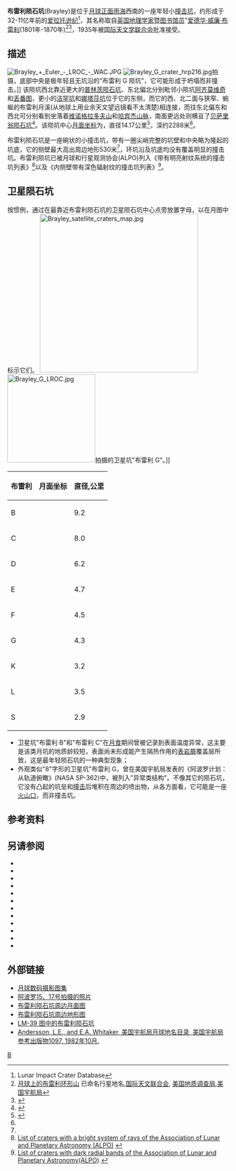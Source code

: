 {{lunar crater data|
 name=布雷利环形山|
 image=Brayley crater 4138 h3.jpg|
 caption=[[月球轨道器4号|月球轨道器4号]]拍摄图像|
 latitude=20.90|
 N_or_S=N|
 longitude=36.94|
 E_or_W=W|
 diameter=14.17公里|
 depth=2.288公里|
 colong=37|
 eponym=[[爱德华·威廉·布雷利|爱德华·威廉·布雷利]]}}
'''布雷利陨石坑'''(Brayley)是位于[[月球正面|月球正面]][[雨海|雨海]]西南的一座年轻小[[撞击坑|撞击坑]]，约形成于32-11亿年前的[[爱拉托逊纪|爱拉托逊纪]]<ref name=LICD>Lunar Impact Crater Database</ref>，其名称取自[[英国|英国]][[地理学家|地理学家]]暨[[图书馆员|图书馆员]]"[[爱德华·威廉·布雷利|爱德华·威廉·布雷利]](1801年-1870年)<ref name="iau">[http://planetarynames.wr.usgs.gov/Feature/866 月球上的布雷利环形山] {{Wayback|url=http://planetarynames.wr.usgs.gov/Feature/866 |date=20200103172251 }} 已命名行星地名,[[国际天文联合会|国际天文联合会]], [[美国地质调查局|美国地质调查局]],[[美国宇航局|美国宇航局]]</ref><ref name="rukl3">{{cite book
  | last = Rükl
  | first = Antonín
  | authorlink = Antonín Rükl
  | date = 1991年
  | title = 《月球地图》
  | publisher = Aventinum
  | location = 布拉格
  | year = 1991年
  | page = 64 
  | ref = 布雷利环形山
  | isbn = 80-85277-10-7}}</ref>，1935年被[[国际天文学联合会|国际天文学联合会]]批准接受。

==描述==
[[Image:Brayley_+_Euler_-_LROC_-_WAC.JPG|thumb]] 
[[Image:Brayley_G_crater_hrp216.jpg|thumb]]拍摄，底部中央是极年轻且无坑沿的"布雷利 G 陨坑"，它可能形成于坍塌而非撞击。]] 
该陨坑西北靠近更大的[[普林茨陨石坑|普林茨陨石坑]]、东北偏北分别毗邻小陨坑[[阿齐莫维奇陨石坑|阿齐莫维奇]]和[[丢番图陨石坑|丢番图]]，更小的[[洁罕陨石坑|洁罕坑]]和[[娜塔莎陨石坑|娜塔莎坑]]位于它的东侧，而它的西、北二面与狭窄、蜿蜒的布雷利月溪(从地球上用业余天文望远镜看不太清楚)相连接，而往东北偏东和西北可分别看到坐落着[[维诺格拉多夫山|维诺格拉多夫山]]和[[哈宾杰山脉|哈宾杰山脉]]，南面更远处则横亘了[[贝萨里翁环形山_(月球)|贝萨里翁陨石坑]]<ref>{{Cite web |url=http://planetarynames.wr.usgs.gov/images/Lunar/lac_39_lo.pdf |title=Crater Brayley on the map  LAC-39. |accessdate=2017-09-29 |archive-date=2013-02-20 |archive-url=https://web.archive.org/web/20130220151701/http://planetarynames.wr.usgs.gov/images/Lunar/lac_39_lo.pdf |dead-url=no }}</ref>。该陨坑中心[[月面坐标|月面坐标]]为{{Coord|20.90|N|36.94|W|globe:Moon|nogoogle=1|noosm=1}}，直径14.17公里<ref>{{Cite web |url=http://planetarynames.wr.usgs.gov/Feature/866 |title=Directory of the International Astronomical Union |access-date=2016-03-05 |archive-date=2020-01-03 |archive-url=https://web.archive.org/web/20200103172251/https://planetarynames.wr.usgs.gov/Feature/866 |dead-url=no }}</ref>，深约2288米<ref name=LICD/>。

布雷利陨石坑是一座碗状的小撞击坑，带有一圈尖峭完整的坑壁和中央略为隆起的坑底，它的侧壁最大高出周边地形530米<ref name="LICD"/>，环坑沿及坑底均没有覆盖明显的撞击坑。布雷利陨坑已被月球和行星观测协会(ALPO)列入《带有明亮射纹系统的撞击坑列表》<ref>[http://www.zone-vx.com/alpo-rays-table.pdf List of craters with a bright system of rays of the Association of Lunar and Planetary Astronomy (ALPO)] {{webarchive|url=https://web.archive.org/web/20160304213831/http://www.zone-vx.com/alpo-rays-table.pdf |date=2016-03-04 }}</ref>以及《内侧壁带有深色辐射纹的撞击坑列表》<ref>[http://www.zone-vx.com/alpo-bcp-longlist.pdf List of craters with dark radial bands of the Association of Lunar and Planetary Astronomy(ALPO)] {{webarchive|url=https://web.archive.org/web/20131203025135/http://www.zone-vx.com/alpo-bcp-longlist.pdf |date=2013-12-03 }}</ref>。

==卫星陨石坑==
按惯例，通过在最靠近布雷利陨石坑的卫星陨石坑中心点旁放置字母，以在月图中标示它们。
[[Image:Brayley_satellite_craters_map.jpg|360px]]
[[Image:Brayley_G_LROC.jpg|200px]]拍摄的卫星坑"布雷利 G"。]]
{|class="wikitable" style="text-align:center"
|-
! 布雷利
! class="unsortable" |月面坐标
! 直径,公里
|-
|B
|{{Coord|20.73|N|34.31|W|globe:moon|nogoogle=1|noosm=1|name=Brayley}}
| 9.2
|-
|C
|{{Coord|21.39|N|39.46|W|globe:moon|nogoogle=1|noosm=1|name=Brayley C}}
| 8.0
|-
|D
|{{Coord|20.02|N|32.88|W|globe:moon|nogoogle=1|noosm=1|name=Brayley D}}
| 6.2
|-
|E
|{{Coord|21.27|N|39.82|W|globe:moon|nogoogle=1|noosm=1|name=Brayley E}}
| 4.7
|-
|F
|{{Coord|21.09|N|34.1|W|globe:moon|nogoogle=1|noosm=1|name=Brayley F}}
| 4.5
|-
|G
|{{Coord|24.17|N|36.44|W|globe:moon|nogoogle=1|noosm=1|name=Brayley G}}
| 4.3
|-
|K
|{{Coord|21.21|N|41.72|W|globe:moon|nogoogle=1|noosm=1|name=Brayley K}}
| 3.2
|-
|L
|{{Coord|20.91|N|42.65|W|globe:moon|nogoogle=1|noosm=1|name=Brayley L}}
| 3.5
|-
|S
|{{Coord|25.06|N|36.76|W|globe:moon|nogoogle=1|noosm=1|name=Brayley S}}
| 2.9
|}
* 卫星坑"布雷利 B"和"布雷利 C"在[[月食|月食]]期间曾被记录到表面温度异常，这主要是该类月坑的地质龄较短，表面尚未形成能产生隔热作用的[[表岩屑|表岩屑]]覆盖层所致，这是最年轻陨石坑的一种典型现象；
* 外观类似"8"字形的卫星坑"布雷利 G，曾在美国宇航局发表的《阿波罗计划：从轨道俯瞰》(NASA SP-362)中，被列入"异常类结构"。不像其它的陨石坑，它没有凸起的坑垒和[[撞击事件|撞击]]后堆积在周边的喷出物，从各方面看，它可能是一座[[火山口|火山口]]，而非撞击坑。

==参考资料==
{{Reflist}}

==另请参阅==
{{refbegin}}
* {{cite book
  | last1 = Andersson
  | first1 = L. E.
  | last2 = Whitaker
  | first2 = E. A.
  | authorlink2 = Ewen Whitaker
  | date = 1982
  | title = [[NASA|NASA]] Catalogue of Lunar Nomenclature
  | publisher = NASA RP-1097
  | ref = harv
  }}
* {{cite web
  | last = Blue
  | first = Jennifer
  | date = July 25, 2007
  | title = Gazetteer of Planetary Nomenclature
  | publisher = [[United_States_Geological_Survey|USGS]]
  | url = http://planetarynames.wr.usgs.gov/
  | accessdate = 2007-08-05
  | ref = harv
  | archive-date = 2018-12-25
  | archive-url = https://web.archive.org/web/20181225170157/https://planetarynames.wr.usgs.gov/
  | dead-url = no
  }}
* {{cite book
  | last1 = Bussey
  | first1 = B.
  | authorlink1 = Ben Bussey
  | last2 = Spudis
  | first2 = P.
  | authorlink2 = Paul Spudis
  | date = 2004
  | title = The Clementine Atlas of the Moon
  | publisher = Cambridge University Press
  | location = New York
  | isbn = 978-0-521-81528-4
  | ref = harv
  }}
* {{cite book
  | last1 = Cocks
  | first1 = Elijah E.
  | last2 = Cocks
  | first2 = Josiah C.
  | date = 1995
  | title = Who's Who on the Moon: A Biographical Dictionary of Lunar Nomenclature
  | url = https://archive.org/details/isbn_9780936389271
  | publisher = Tudor Publishers
  | isbn = 978-0-936389-27-1
  | ref = harv
  }}
* {{cite web
  | last = McDowell
  | first = Jonathan
  | date = July 15, 2007
  | url = http://host.planet4589.org/astro/lunar/
  | title = Lunar Nomenclature
  | publisher = Jonathan's Space Report
  | accessdate = 2007-10-24
  | ref = harv
  | archive-date = 2018-12-25
  | archive-url = https://web.archive.org/web/20181225170156/http://host.planet4589.org/astro/lunar/
  | dead-url = no
  }}
* {{cite journal| last1 = Menzel| first1 = D. H.| last2 = Minnaert| first2 = M.| last3 = Levin| first3 = B.| last4 = Dollfus| first4 = A.| last5 = Bell| first5 = B.| title = Report on Lunar Nomenclature by the Working Group of Commission 17 of the IAU| doi = 10.1007/BF00171763| journal = Space Science Reviews| volume = 12| issue = 2| pages = 136–186| year = 1971| pmid = | pmc =| bibcode = 1971SSRv...12..136M| ref = harv}}
* {{cite book
  | first = Patrick
  | last = Moore
  | authorlink = Patrick Moore
  | date = 2001
  | title = On the Moon
  | url = https://archive.org/details/patrickmooreonmo00patr
  | publisher = Sterling Publishing Co
  | isbn = 978-0-304-35469-6
  | ref = harv
  }}
* {{cite book
  | first = Fred W.
  | last = Price
  | date = 1988
  | title = The Moon Observer's Handbook
  | publisher = Cambridge University Press
  | isbn = 978-0-521-33500-3
  | ref = harv
  }}
* {{cite book
  | last = Rükl
  | first = Antonín
  | authorlink = Antonín Rükl
  | date = 1990
  | title = Atlas of the Moon
  | publisher = Kalmbach Books
  | isbn = 978-0-913135-17-4
  | ref = harv
  }}
* {{cite book
  | last = Webb
  | first = Rev. T. W.
  | authorlink = Thomas William Webb
  | date = 1962
  | title = Celestial Objects for Common Telescopes
  | url = https://archive.org/details/celestialobjects00webb
  | edition = 6th revised
  | publisher = Dover
  | isbn = 978-0-486-20917-3
  | ref = harv
  }}
* {{cite book
  | first = Ewen A.
  | last = Whitaker
  | authorlink = Ewen Whitaker
  | date = 1999
  | title = Mapping and Naming the Moon
  | publisher = Cambridge University Press
  | isbn = 978-0-521-62248-6
  | ref = harv
  }}
* {{cite book
  | first = Peter T.
  | last = Wlasuk
  | date = 2000
  | title = Observing the Moon
  | publisher = Springer
  | isbn = 978-1-85233-193-1
  | ref = harv
 }}
==外部链接==
* [http://www.lpi.usra.edu/resources/lunar_orbiter/bin/srch_nam.shtml?Brayley%7C0 月球数码摄影图集] {{Wayback|url=http://www.lpi.usra.edu/resources/lunar_orbiter/bin/srch_nam.shtml?Brayley%7C0 |date=20201127013732 }}
* [http://www.lpi.usra.edu/resources/apollo/search/feature/?feature=Brayley 阿波罗15、17号拍摄的照片] {{Wayback|url=http://www.lpi.usra.edu/resources/apollo/search/feature/?feature=Brayley |date=20201127014804 }}
* [http://www.lpi.usra.edu/resources/mapcatalog/usgs/I465/ 布雷利陨石坑周边月面图] {{Wayback|url=http://www.lpi.usra.edu/resources/mapcatalog/usgs/I465/ |date=20180530163149 }}
* [http://www.lpi.usra.edu/resources/mapcatalog/LTO/lto39c1_1/ 布雷利陨石坑周边地形图] {{Wayback|url=http://www.lpi.usra.edu/resources/mapcatalog/LTO/lto39c1_1/ |date=20201127015138 }}
* [http://www.lpi.usra.edu/resources/mapcatalog/LM/lm39/ LM-39 图中的布雷利陨石坑] {{Wayback|url=http://www.lpi.usra.edu/resources/mapcatalog/LM/lm39/ |date=20170506105019 }}
* [http://planet4589.org/astro/lunar/RP-1097.pdf Andersson, L.E., and E.A. Whitaker, 美国宇航局月球地名目录, 美国宇航局参考出版物1097, 1982年10月.] {{Wayback|url=http://planet4589.org/astro/lunar/RP-1097.pdf |date=20141006125838 }}

[[Category:月球环形山|B]]
{{月球环形山 (A-B)}}